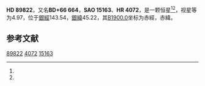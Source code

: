 {{Starbox begin
| name = HD 89822
}}
{{Starbox observe
| epoch = [[J2000.0|J2000.0]]
| constell = {{星座名待查}}<ref name=SIMBAD>{{cite web
 | url=http://simbad.u-strasbg.fr/simbad/sim-id?Ident=HR+4072
 | title=Pulsating variable Star
 | publisher=Centre de Données astronomiques de Strasbourg
 | work=SIMBAD
 | accessdate=2012-07-13
 | archive-date=2019-12-06
 | archive-url=https://web.archive.org/web/20191206163155/http://simbad.u-strasbg.fr/simbad/sim-id%3FIdent%3DHR%2B4072
 | dead-url=no
 }}</ref><ref name=DATA>{{cite web
 | url=http://vizier.u-strasbg.fr/viz-bin/VizieR-5?-out.add=.&-source=5050&-corr=PK=HR&-out.max=9999&HR=4072
 | title=VizieR Detailed Page
 | accessdate=2012-07-13
 | archive-date=2016-03-04
 | archive-url=https://web.archive.org/web/20160304204935/http://vizier.u-strasbg.fr/viz-bin/VizieR-5?-out.add=.&-source=5050&-corr=PK=HR&-out.max=9999&HR=4072
 | dead-url=no
 }}</ref>
| 星官 = 
| ra = {{RA|10|24|7.9}}<ref name=SIMBAD /><ref name=DATA />
| dec = {{DEC|+65|33|59}}<ref name=SIMBAD /><ref name=DATA />
| appmag_v = 4.97<ref name=SIMBAD /><ref name=DATA />
}}
{{Starbox character
| class = A0pSiSr:Hg:<ref name=SIMBAD /><ref name=DATA />
| b-v = -0.06<ref name=SIMBAD /><ref name=DATA />
| u-b = -0.13<ref name=SIMBAD /><ref name=DATA />
| r-i = -0.06<ref name=SIMBAD /><ref name=DATA />
| variable = 
}}
{{Starbox astrometry
| radial_v = -0.13
| prop_mo_ra = 0
| parallax = 0.043
| p_error = 
}}
{{Starbox catalog
| names =BD+66 664，[[SAO星表|SAO]] 15163，[[HD星表|HD]] 89822，[[HR星表|HR]] 4072}}
{{Starbox reference |Simbad=HR+4072}}
{{Starbox end}}

'''HD 89822'''，又名'''BD+66 664'''，'''SAO 15163'''、'''HR 4072'''，是一颗恒星<ref name=SIMBAD /><ref name=DATA />，视星等为4.97，位于[[銀道座標系|銀經]]143.54，[[銀道座標系|銀緯]]45.22，其[[B1900.0|B1900.0]]坐标为赤經{{RA|10|16|55.5}}，赤緯{{DEC|+66|45.22|20}}。

== 参考文献 ==
{{reflist}}

{{star-stub}}

[[Category:HD和HDE天體|89822]]
[[Category:HR天體|4072]]
[[Category:SAO天體|15163]]